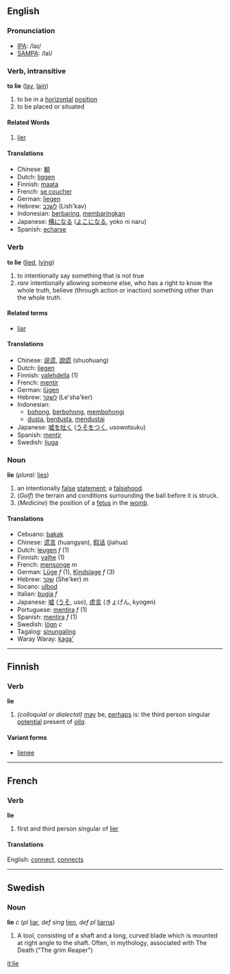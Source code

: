 ==English==
=== Pronunciation ===
*[[w:IPA|IPA]]: /laɪ/
*[[w:SAMPA|SAMPA]]: /laI/

=== Verb, intransitive ===

'''to lie''' ([[lay]], [[lain]])

# to be in a [[horizontal]] [[position]]
# to be placed or situated

==== Related Words ====

# [[lier]]

==== Translations ====
*Chinese: [[躺]]
*Dutch: [[liggen]]
*Finnish: [[maata]]
*French: [[se coucher]]
*German: [[liegen]]
*Hebrew: [[לשכב]] (Lish'kav)
*Indonesian: [[baring|berbaring]], [[baring|membaringkan]]
*Japanese: [[横になる]] ([[よこになる]], yoko ni naru)
*Spanish: [[echarse]]

=== Verb ===

'''to lie''' ([[lied]], [[lying]])
# to intentionally say something that is not true
# ''rare'' intentionally allowing someone else, who has a right to know the whole truth, believe (through action or inaction) something other than the whole truth.

==== Related terms ====
*[[liar]]

==== Translations ====
*Chinese: [[说谎]], [[說謊]] (shuohuang)
*Dutch: [[liegen]]
*Finnish: [[valehdella]] (1)
*French: [[mentir]]
*German: [[lügen]]
*Hebrew: [[לשקר]] (Le'sha'ker)
*Indonesian: 
** [[bohong]], [[bohong|berbohong]], [[bohong|membohongi]]
** [[dusta]], [[dusta|berdusta]], [[dusta|mendustai]]
*Japanese: [[嘘を吐く]] ([[うそをつく]], usowotsuku)
*Spanish: [[mentir]]
*Swedish: [[ljuga]]

=== Noun ===
'''lie''' (''plural:'' [[lies]])

# an intentionally [[false]] [[statement]]; a [[falsehood]].
# (''Golf'') the terrain and conditions surrounding the ball before it is struck.
# (''Medicine'') the position of a [[fetus]] in the [[womb]].

==== Translations ====
*Cebuano: [[bakak]]
*Chinese: [[谎言]] (huangyan), [[假话]] (jiahua)
*Dutch: [[leugen]] ''f'' (1)
*Finnish: [[valhe]] (1)
*French: [[mensonge]] ''m''
*German: [[Lüge]] ''f'' (1), [[Kindslage]] ''f'' (3)
*Hebrew: [[שקר]] (She'ker) ''m''
*Ilocano: [[ulbod]]
*Italian: [[bugia]] ''f''
*Japanese: [[嘘]] ([[うそ]], uso), [[虚言]] (きょげん, kyogen)
*Portuguese: [[mentira]] ''f'' (1)
*Spanish: [[mentira]] ''f'' (1)
*Swedish: [[lögn]] ''c''
*Tagalog: [[sinungaling]]
*Waray Waray: [[kaga']]

----

==Finnish==

===Verb===
'''lie'''

# ''(colloquial or dialectal)'' [[may]] be, [[perhaps]] is: the third person singular [[potential]] present of ''[[olla]]''.

====Variant forms====
*[[lienee]]

----

==French==
===Verb===
'''lie'''

# first and third person singular of [[lier]]

====Translations====
English: [[connect]], [[connects]]
-----
==Swedish==
===Noun===
'''lie''' ''c'' (''pl'' [[liar]], ''def sing'' [[lien]], ''def pl'' [[liarna]])

#A tool, consisting of a shaft and a long, curved blade which is mounted at right angle to the shaft. Often, in mythology, associated with The Death ("The grim Reaper")

[[it:lie]]